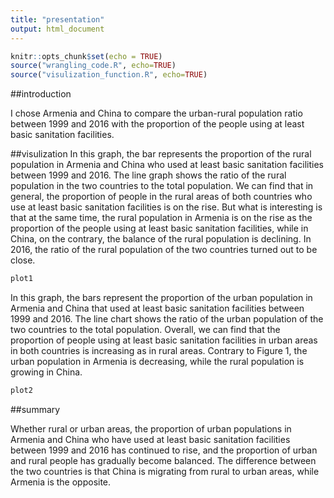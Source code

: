```yaml
---
title: "presentation"
output: html_document
---
```


```r
knitr::opts_chunk$set(echo = TRUE)
source("wrangling_code.R", echo=TRUE)
source("visulization_function.R", echo=TRUE)
```

##introduction

I chose Armenia and China to compare the urban-rural population ratio between 1999 and 2016 with the proportion of the people using at least basic sanitation facilities.

##visulization
In this graph, the bar represents the proportion of the rural population in Armenia and China who used at least basic sanitation facilities between 1999 and 2016. The line graph shows the ratio of the rural population in the two countries to the total population.
We can find that in general, the proportion of people in the rural areas of both countries who use at least basic sanitation facilities is on the rise. But what is interesting is that at the same time, the rural population in Armenia is on the rise as the proportion of the people using at least basic sanitation facilities, while in China, on the contrary, the balance of the rural population is declining. In 2016, the ratio of the rural population of the two countries turned out to be close.

```r
plot1

```

In this graph, the bars represent the proportion of the urban population in Armenia and China that used at least basic sanitation facilities between 1999 and 2016. The line chart shows the ratio of the urban population of the two countries to the total population.
Overall, we can find that the proportion of people using at least basic sanitation facilities in urban areas in both countries is increasing as in rural areas. Contrary to Figure 1, the urban population in Armenia is decreasing, while the rural population is growing in China.
```r
plot2
```

##summary

Whether rural or urban areas, the proportion of urban populations in Armenia and China who have used at least basic sanitation facilities between 1999 and 2016 has continued to rise, and the proportion of urban and rural people has gradually become balanced. The difference between the two countries is that China is migrating from rural to urban areas, while Armenia is the opposite.




